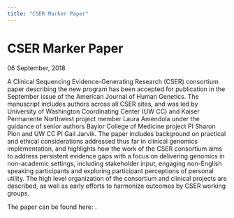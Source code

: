 ```yaml
---
title: "CSER Marker Paper"
---
```



<BreadcrumbsNews />

# CSER Marker Paper

<Subheader>06 September, 2018</Subheader>

A Clinical Sequencing Evidence-Generating Research (CSER) consortium paper describing the new program has been accepted for publication in the September issue of the American Journal of Human Genetics. The manuscript includes authors across all CSER sites, and was led by University of Washington Coordinating Center (UW CC) and Kaiser Permanente Northwest project member Laura Amendola under the guidance of senior authors Baylor College of Medicine project PI Sharon Plon and UW CC PI Gail Jarvik. The paper includes background on practical and ethical considerations addressed thus far in clinical genomics implementation, and highlights how the work of the CSER consortium aims to address persistent evidence gaps with a focus on delivering genomics in non-academic settings, including stakeholder input, engaging non-English speaking participants and exploring participant perceptions of personal utility. The high level organization of the consortium and clinical projects are described, as well as early efforts to harmonize outcomes by CSER working groups.

The paper can be found here: <Link label="https://www.cell.com/ajhg/fulltext/S0002-9297(18)30273-8" url="https://www.cell.com/ajhg/fulltext/S0002-9297(18)30273-8"/>.
